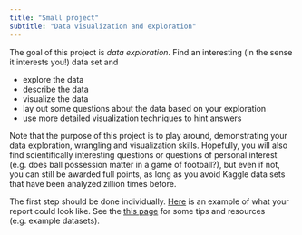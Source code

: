 ```yaml
---
title: "Small project"
subtitle: "Data visualization and exploration"
---
```



The goal of this project is *data exploration*. Find an interesting (in the sense it interests you!) data set and

* explore the data
* describe the data
* visualize the data
* lay out some questions about the data based on your exploration
* use more detailed visualization techniques to hint answers


Note that the purpose of this project is to play around, demonstrating your data exploration, wrangling and visualization skills. Hopefully, you will also find scientifically interesting questions or questions of personal interest (e.g. does ball possession matter in a game of football?), but even if not, you can still be awarded full points, as long as you avoid Kaggle data sets that have been analyzed zillion times before. 


 The first step should be done individually. [Here](../resources/week-02/mini-project-example.qmd) is an example of what your report could look like. See the [this page](project-tips-resources.qmd) for some tips and resources (e.g. example datasets).

